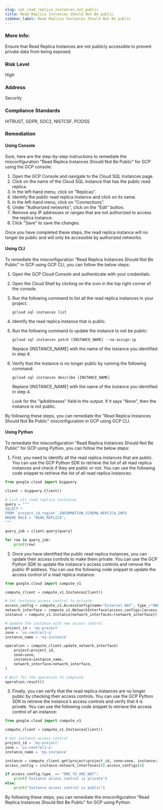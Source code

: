 ```yaml
---
slug: sql_read_replica_instances_not_public
title: Read Replica Instances Should Not Be public
sidebar_label: Read Replica Instances Should Not Be public
---
```


### More Info:

Ensure that Read Replica Instances are not publicly accessible to prevent private data from being exposed.

### Risk Level

High

### Address

Security

### Compliance Standards

HITRUST, GDPR, SOC2, NISTCSF, PCIDSS
### Remediation

#### Using Console

Sure, here are the step-by-step instructions to remediate the misconfiguration "Read Replica Instances Should Not Be Public" for GCP using the GCP console:

1. Open the GCP Console and navigate to the Cloud SQL Instances page.
2. Click on the name of the Cloud SQL instance that has the public read replica.
3. In the left-hand menu, click on "Replicas".
4. Identify the public read replica instance and click on its name.
5. In the left-hand menu, click on "Connections".
6. Under "Authorized networks", click on the "Edit" button.
7. Remove any IP addresses or ranges that are not authorized to access the replica instance.
8. Click "Save" to save the changes.

Once you have completed these steps, the read replica instance will no longer be public and will only be accessible by authorized networks.

#### Using CLI

To remediate the misconfiguration "Read Replica Instances Should Not Be Public" in GCP using GCP CLI, you can follow the below steps:

1. Open the GCP Cloud Console and authenticate with your credentials.

2. Open the Cloud Shell by clicking on the icon in the top right corner of the console.

3. Run the following command to list all the read replica instances in your project:

   `gcloud sql instances list`

4. Identify the read replica instance that is public.

5. Run the following command to update the instance to not be public:

   `gcloud sql instances patch [INSTANCE_NAME] --no-assign-ip`

   Replace [INSTANCE_NAME] with the name of the instance you identified in step 4.

6. Verify that the instance is no longer public by running the following command:

   `gcloud sql instances describe [INSTANCE_NAME]`

   Replace [INSTANCE_NAME] with the name of the instance you identified in step 4.

   Look for the "ipAddresses" field in the output. If it says "None", then the instance is not public.

By following these steps, you can remediate the "Read Replica Instances Should Not Be Public" misconfiguration in GCP using GCP CLI.

#### Using Python

To remediate the misconfiguration "Read Replica Instances Should Not Be Public" for GCP using Python, you can follow the below steps:

1. First, you need to identify all the read replica instances that are public. You can use the GCP Python SDK to retrieve the list of all read replica instances and check if they are public or not. You can use the following code snippet to retrieve the list of all read replica instances:

```python
from google.cloud import bigquery

client = bigquery.Client()

# List all read replica instances
query = """
SELECT *
FROM `project_id.region`.INFORMATION_SCHEMA.REPLICA_INFO
WHERE ROLE = 'READ_REPLICA';
"""

query_job = client.query(query)

for row in query_job:
    print(row)
```

2. Once you have identified the public read replica instances, you can update their access controls to make them private. You can use the GCP Python SDK to update the instance's access controls and remove the public IP address. You can use the following code snippet to update the access control of a read replica instance:

```python
from google.cloud import compute_v1

compute_client = compute_v1.InstancesClient()

# Set instance access control to private
access_config = compute_v1.AccessConfig(name="External NAT", type_="ONE_TO_ONE_NAT")
network_interface = compute_v1.NetworkInterface(access_configs=[access_config])
instance = compute_v1.Instance(network_interfaces=[network_interface])

# Update the instance with new access control
project_id = 'my-project'
zone = 'us-central1-a'
instance_name = 'my-instance'

operation = compute_client.update_network_interface(
    project=project_id,
    zone=zone,
    instance=instance_name,
    network_interface=network_interface,
)

# Wait for the operation to complete
operation.result()
```

3. Finally, you can verify that the read replica instances are no longer public by checking their access controls. You can use the GCP Python SDK to retrieve the instance's access controls and verify that it is private. You can use the following code snippet to retrieve the access control of an instance:

```python
from google.cloud import compute_v1

compute_client = compute_v1.InstancesClient()

# Get instance access control
project_id = 'my-project'
zone = 'us-central1-a'
instance_name = 'my-instance'

instance = compute_client.get(project=project_id, zone=zone, instance=instance_name)
access_config = instance.network_interfaces[0].access_configs[0]

if access_config.type_ == "ONE_TO_ONE_NAT":
    print("Instance access control is private")
else:
    print("Instance access control is public")
```

By following these steps, you can remediate the misconfiguration "Read Replica Instances Should Not Be Public" for GCP using Python.



